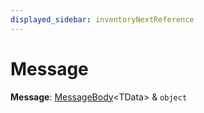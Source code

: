 ```yaml
---
displayed_sidebar: inventoryNextReference
---
```



# Message

 **Message**: [MessageBody](../inventory_next.MessageBody/page.mdx)&#60;TData&#62; & `object`
